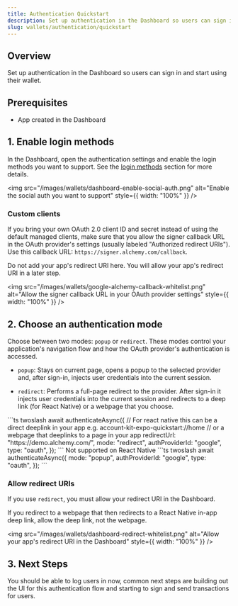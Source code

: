```yaml
---
title: Authentication Quickstart
description: Set up authentication in the Dashboard so users can sign in
slug: wallets/authentication/quickstart
---
```


## Overview

Set up authentication in the Dashboard so users can sign in and start using their wallet.

## Prerequisites

- App created in the Dashboard

## 1. Enable login methods

In the Dashboard, open the authentication settings and enable the login methods you want to support. See the [login methods](/wallets/authentication/login-methods/social-login) section for more details.

<img
  src="/images/wallets/dashboard-enable-social-auth.png"
  alt="Enable the social auth you want to support"
  style={{ width: "100%" }}
/>

### Custom clients

If you bring your own OAuth 2.0 client ID and secret instead of using the default managed clients,
make sure that you allow the signer callback URL in the OAuth provider's settings (usually labeled "Authorized redirect URIs"). Use this callback URL: `https://signer.alchemy.com/callback`.

<Info>
  Do not add your app's redirect URI here. You will allow your app's redirect
  URI in a later step.
</Info>

<img
  src="/images/wallets/google-alchemy-callback-whitelist.png"
  alt="Allow the signer callback URL in your OAuth provider settings"
  style={{ width: "100%" }}
/>

## 2. Choose an authentication mode

Choose between two modes: `popup` or `redirect`. These modes control your application's navigation flow and how the OAuth provider's authentication is accessed.

- `popup`: Stays on current page, opens a popup to the selected provider and, after sign-in, injects user credentials into the current session.

- `redirect`: Performs a full-page redirect to the provider. After sign-in it injects user credentials into the current session and redirects to a deep link (for React Native) or a webpage that you choose.

<Tabs>
  <Tab title="Redirect">
    ```ts twoslash
    await authenticateAsync({
      // For react native this can be a direct deeplink in your app e.g. account-kit-expo-quickstart://home
      // or a webpage that deeplinks to a page in your app
      redirectUrl: "https://demo.alchemy.com/",
      mode: "redirect",
      authProviderId: "google",
      type: "oauth",
    });
    ```

  </Tab>
  <Tab title="Popup">
    <Info>Not supported on React Native</Info>
    ```ts twoslash
    await authenticateAsync({
      mode: "popup",
      authProviderId: "google",
      type: "oauth",
    });
    ```
  </Tab>
</Tabs>

### Allow redirect URIs

If you use `redirect`, you must allow your redirect URI in the Dashboard.

<Info>
  If you redirect to a webpage that then redirects to a React Native in-app deep
  link, allow the deep link, not the webpage.
</Info>

<img
  src="/images/wallets/dashboard-redirect-whitelist.png"
  alt="Allow your app's redirect URI in the Dashboard"
  style={{ width: "100%" }}
/>

## 3. Next Steps

You should be able to log users in now, common next steps are building out the UI for this authentication flow
and starting to sign and send transactions for users.
